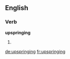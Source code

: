 ==English==

===Verb===
'''upspringing'''

# {{third-person singular of|upspring}}

[[de:upspringing]]
[[fr:upspringing]]